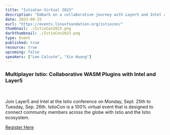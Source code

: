 ---
title: "IstioCon Virtual 2023"
description: "Embark on a collaborative journey with Layer5 and Intel at IstioCon! Join us on September 25th to 26th for Multiplayer Istio: Collaborative WASM Plugins."
date: 2023-09-25
eurl: "https://events.linuxfoundation.org/istiocon/"
thumbnail: ./IstioCon2023.png
darkthumbnail: ./IstioCon2023.png
type: Event
published: true
resource: true
upcoming: false
speakers: ["Lee Calcote", "Xin Huang"]
---

<h3>Multiplayer Istio: Collaborative WASM Plugins with Intel and Layer5</h3>
<br/>
<p>Join Layer5 and Intel at the Istio conference on Monday, Sept. 25th to Tuesday, Sep. 26th. IstioCon is a 100% virtual event that is designed to connect community members across the globe with Istio and the Istio ecosystem.</p>
<a href="https://cvent.me/LnMXkN"> Register Here </a> 
